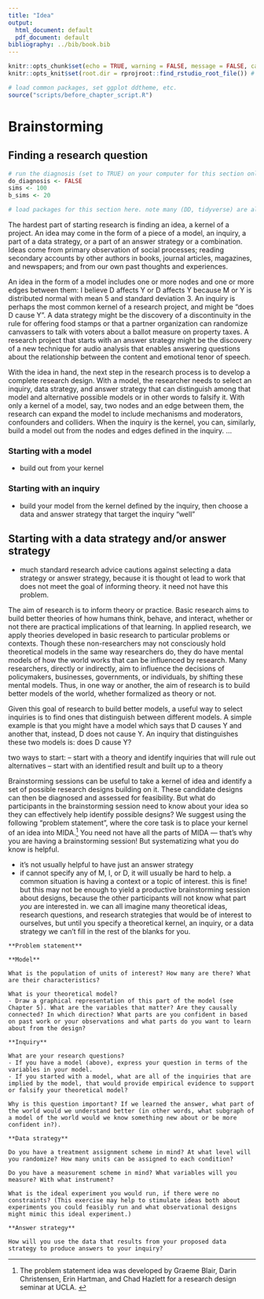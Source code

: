 ```yaml
---
title: "Idea"
output:
  html_document: default
  pdf_document: default
bibliography: ../bib/book.bib
---
```


<!-- note do_bookdown is set in index.rmd, so we know if you're running just this .Rmd or compiling the book-->
```r
knitr::opts_chunk$set(echo = TRUE, warning = FALSE, message = FALSE, cache = FALSE)
knitr::opts_knit$set(root.dir = rprojroot::find_rstudio_root_file()) # files are all relative to RStudio project home
```

```r
# load common packages, set ggplot ddtheme, etc.
source("scripts/before_chapter_script.R")
```

<!-- start post here, do not edit above -->

# Brainstorming

## Finding a research question

<!-- make sure to rename the section title below -->

```r
# run the diagnosis (set to TRUE) on your computer for this section only before pushing to Github. no diagnosis will ever take place on github.
do_diagnosis <- FALSE
sims <- 100
b_sims <- 20
```

```r
# load packages for this section here. note many (DD, tidyverse) are already available, see scripts/package-list.R
```

The hardest part of starting research is finding an idea, a kernel of a project. An idea may come in the form of a piece of a model, an inquiry, a part of a data strategy, or a part of an answer strategy or a combination. Ideas come from primary observation of social processes; reading secondary accounts by other authors in books, journal articles, magazines, and newspapers; and from our own past thoughts and experiences. 

An idea in the form of a model includes one or more nodes and one or more edges between them: I believe D affects Y or D affects Y because M or Y is distributed normal with mean 5 and standard deviation 3. An inquiry is perhaps the most common kernel of a research project, and might be "does D cause Y". A data strategy might be the discovery of a discontinuity in the rule for offering food stamps or that a partner organization can randomize canvassers to talk with voters about a ballot measure on property taxes. A research project that starts with an answer strategy might be the discovery of a new technique for audio analysis that enables answering questions about the relationship between the content and emotional tenor of speech. 

With the idea in hand, the next step in the research process is to develop a complete research design. With a model, the researcher needs to select an inquiry, data strategy, and answer strategy that can distinguish among that model and alternative possible models or in other words to falsify it. With only a kernel of a model, say, two nodes and an edge between them, the research can expand the model to include mechanisms and moderators, confounders and colliders. 
When the inquiry is the kernel, you can, similarly, build a model out from the nodes and edges defined in the inquiry. ...

### Starting with a model

- build out from your kernel

### Starting with an inquiry

- build your model from the kernel defined by the inquiry, then choose a data and answer strategy that target the inquiry "well"

## Starting with a data strategy and/or answer strategy 

- much standard research advice cautions against selecting a data strategy or answer strategy, because it is thought ot lead to work that does not meet the goal of informing theory. it need not have this problem. 


The aim of research is to inform theory or practice. Basic research aims to build better theories of how humans think, behave, and interact, whether or not there are practical implications of that learning. In applied research, we apply theories developed in basic research to particular problems or contexts. Though these non-researchers may not consciously hold theoretical models in the same way researchers do, they do have mental models of how the world works that can be influenced by research. Many researchers, directly or indirectly, aim to influence the decisions of policymakers, businesses, governments, or individuals, by shifting these mental models. Thus, in one way or another, the aim of research is to build better models of the world, whether formalized as theory or not.

Given this goal of research to build better models, a useful way to select inquiries is to find ones that distinguish between different models. A simple example is that you might have a model which says that D causes Y and another that, instead, D does not cause Y. An inquiry that distinguishes these two models is: does D cause Y?



two ways to start:
-- start with a theory and identify inquiries that will rule out alternatives
-- start with an identified result and built up to a theory

Brainstorming sessions can be useful to take a kernel of idea and identify a set of possible research designs building on it. These candidate designs can then be diagnosed and assessed for feasibility. But what do participants in the brainstorming session need to know about your idea so they can effectively help identify possible designs? We suggest using the following "problem statement", where the core task is to place your kernel of an idea into MIDA.^[The problem statement idea was developed by Graeme Blair, Darin Christensen, Erin Hartman, and Chad Hazlett for a research design seminar at UCLA. ] You need not have all the parts of MIDA --- that's why you are having a brainstorming session! But systematizing what you do know is helpful. 

- it's not usually helpful to have just an answer strategy
- if cannot specify any of M, I, or D, it will usually be hard to help. a common situation is having a context or a topic of interest. this is fine! but this may not be enough to yield a productive brainstorming session about designs, because the other participants will not know what part *you* are interested in. we can all imagine many theoretical ideas, research questions, and research strategies that would be of interest to ourselves, but until you specify a theoretical kernel, an inquiry, or a data strategy we can't fill in the rest of the blanks for you.



```block2

**Problem statement**
  
**Model**
  
What is the population of units of interest? How many are there? What are their characteristics?
  
What is your theoretical model?
- Draw a graphical representation of this part of the model (see Chapter 5). What are the variables that matter? Are they causally connected? In which direction? What parts are you confident in based on past work or your observations and what parts do you want to learn about from the design?
  
**Inquiry**
  
What are your research questions?
- If you have a model (above), express your question in terms of the variables in your model. 
- If you started with a model, what are all of the inquiries that are implied by the model, that would provide empirical evidence to support or falsify your theoretical model?
  
Why is this question important? If we learned the answer, what part of the world would we understand better (in other words, what subgraph of a model of the world would we know something new about or be more confident in?). 
  
**Data strategy**

Do you have a treatment assignment scheme in mind? At what level will you randomize? How many units can be assigned to each condition? 

Do you have a measurement scheme in mind? What variables will you measure? With what instrument? 

What is the ideal experiment you would run, if there were no constraints? (This exercise may help to stimulate ideas both about experiments you could feasibly run and what observational designs might mimic this ideal experiment.)
  
**Answer strategy**

How will you use the data that results from your proposed data strategy to produce answers to your inquiry? 
```
